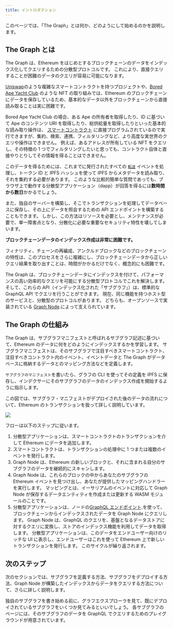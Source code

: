 ```yaml
---
title: イントロダクション
---
```


このページでは、「The Graph」とは何か、どのようにして始めるのかを説明します。

## The Graph とは

The Graph は、Ethereum をはじめとするブロックチェーンのデータをインデックス化してクエリするための分散型プロトコルです。 これにより、直接クエリすることが困難のデータのクエリが容易に可能になります。

[Uniswap](https://uniswap.org/)のような複雑なスマートコントラクトを持つプロジェクトや、[Bored Ape Yacht Club](https://boredapeyachtclub.com/) のような NFT の取り組みでは、Ethereum のブロックチェーンにデータを保存しているため、基本的なデータ以外をブロックチェーンから直接読み取ることは実に困難です。

Bored Ape Yacht Club の場合、ある Ape の所有者を取得したり、ID に基づいて Ape のコンテンツ URI を取得したり、総供給量を取得したりといった基本的な読み取り操作は、 [スマートコントラクト](https://etherscan.io/address/0xbc4ca0eda7647a8ab7c2061c2e118a18a936f13d#code) に直接プログラムされているので実行できますが、集約、検索、連携、フィルタリングなど、より高度な実世界のクエリや操作はできません。 例えば、あるアドレスが所有している NFT をクエリし、その特徴の 1 つでフィルタリングしたいと思っても、コントラクト自体と直接やりとりしてその情報を得ることはできません。

このデータを得るためには、これまでに発行されたすべての [`転送`](https://etherscan.io/address/0xbc4ca0eda7647a8ab7c2061c2e118a18a936f13d#code#L1746) イベントを処理し、トークン ID と IPFS ハッシュを使って IPFS からメタデータを読み取り、それを集約する必要があります。 このような比較的簡単な質問であっても、ブラウザ上で動作する分散型アプリケーション（dapp）が回答を得るには**数時間から数日**かかるでしょう。

また、独自のサーバーを構築し、そこでトランザクションを処理してデータベースに保存し、その上にデータを照会するための API エンドポイントを構築することもできます。 しかし、この方法はリソースを必要とし、メンテナンスが必要で、単一障害点となり、分散化に必要な重要なセキュリティ特性を壊してしまいます。

**ブロックチェーンデータのインデックス作成は非常に困難です。**

フィナリティ、チェーンの再編成、アンクルドブロックなどのブロックチェーンの特性は、このプロセスをさらに複雑にし、ブロックチェーンデータから正しいクエリ結果を取り出すことは、時間がかかるだけでなく、概念的にも困難です。

The Graph は、ブロックチェーンデータにインデックスを付けて、パフォーマンスの高い効率的なクエリを可能にする分散型プロトコルでこれを解決します。 そして、これらの API（インデックス化された「サブグラフ」）は、標準的な GraphQL API でクエリを行うことができます。 現在、同じ機能を持つホスト型のサービスと、分散型のプロトコルがあります。 どちらも、オープンソースで実装されている [Graph Node](https://github.com/graphprotocol/graph-node).によって支えられています。

## The Graph の仕組み

The Graph は、サブグラフマニフェストと呼ばれるサブグラフ記述に基づいて、Ethereum のデータに何をどのようにインデックスするかを学習します。 サブグラフマニフェストは、そのサブグラフで注目すべきスマートコントラクト、注目すべきコントラクト内のイベント、イベントデータと The Graph がデータベースに格納するデータとのマッピング方法などを定義します。

`サブグラフのマニフェスト`を書いたら、グラフの CLI を使ってその定義を IPFS に保存し、インデクサーにそのサブグラフのデータのインデックス作成を開始するように指示します。

この図では、サブグラフ・マニフェストがデプロイされた後のデータの流れについて、Ethereum のトランザクションを扱って詳しく説明しています。

![](/img/graph-dataflow.png)

フローは以下のステップに従います。

1. 分散型アプリケーションは、スマートコントラクトのトランザクションを介して Ethereum にデータを追加します。
2. スマートコントラクトは、トランザクションの処理中に 1 つまたは複数のイベントを発行します。
3. Graph Node は、Ethereum の新しいブロックと、それに含まれる自分のサブグラフのデータを継続的にスキャンします。
4. Graph Node は、これらのブロックの中からあなたのサブグラフの Ethereum イベントを見つけ出し、あなたが提供したマッピングハンドラーを実行します。 マッピングとは、イーサリアムのイベントに対応して Graph Node が保存するデータエンティティを作成または更新する WASM モジュールのことです。
5. 分散型アプリケーションは、ノードの[GraphQL エンドポイント](https://graphql.org/learn/).を使って、ブロックチェーンからインデックスされたデータを Graph Node にクエリします。 Graph Node は、GraphQL のクエリを、基盤となるデータストアに対するクエリに変換し、ストアのインデックス機能を利用してデータを取得します。 分散型アプリケーションは、このデータをエンドユーザー向けのリッチな UI に表示し、エンドユーザーはこれを使って Ethereum 上で新しいトランザクションを発行します。 このサイクルが繰り返されます。

## 次のステップ

次のセクションでは、サブグラフを定義する方法、サブグラフをデプロイする方法、Graph Node が構築したインデックスからデータをクエリする方法について、さらに詳しく説明します。

独自のサブグラフを書き始める前に、グラフエクスプローラを見て、既にデプロイされているサブグラフをいくつか見てみるといいでしょう。 各サブグラフのページには、そのサブグラフのデータを GraphQL でクエリするためのプレイグラウンドが用意されています。
